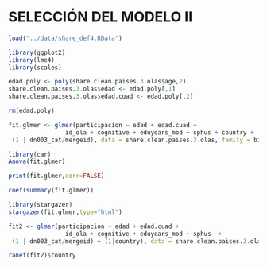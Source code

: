 SELECCIÓN DEL MODELO II
========================================================
```r
load("../data/share_def4.RData")
```
```r
library(ggplot2)
library(lme4)
library(scales)
```
```r
edad.poly <- poly(share.clean.paises.3.olas$age,2)
share.clean.paises.3.olas$edad <- edad.poly[,1]
share.clean.paises.3.olas$edad.cuad <- edad.poly[,2]
```
```r
rm(edad.poly)
```

```r

fit.glmer <- glmer(participacion ~ edad + edad.cuad +
                id_ola + cognitive + eduyears_mod + sphus + country +
 (1 | dn003_cat/mergeid), data = share.clean.paises.3.olas, family = binomial, nAGQ = 0)


```




```r
library(car)
Anova(fit.glmer)


```
 

```r
print(fit.glmer,corr=FALSE)
```
```r
coef(summary(fit.glmer))
```



```r
library(stargazer)
stargazer(fit.glmer,type="html")
```


```r
fit2 <- glmer(participacion ~ edad + edad.cuad +
                id_ola + cognitive + eduyears_mod + sphus  +
 (1 | dn003_cat/mergeid) + (1|country), data = share.clean.paises.3.olas, family = binomial, nAGQ = 0)
```

```r
ranef(fit2)$country
```

